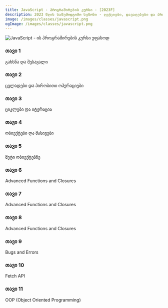 ```yaml
---
title: JavaScript - პროგრამირების კურსი - [2023F]
description: 2023 წლის საშემოდგომო სეზონი - ლექციები, დავალებები და პროექტები.
image: /images/classes/javascript.png
ogImage: /images/classes/javascript.png
---
```


<img alt="JavaScript - ის პროგრამირების კურსი უფასოდ" src="/images/classes/javascript.png" />

<div className="grid sm:grid-cols-1 gap-4 mt-6">

<Card href="/classes/javascript/2023f/week-1">

### თავი 1

გახსნა და შესავალი

</Card>

<Card href="/classes/javascript/2023f/week-2">

### თავი 2

ცვლადები და პირობითი ოპერაციები

</Card>

<Card href="/classes/javascript/2023f/week-3">

### თავი 3

ციკლები და იტერაცია

</Card>

<Card href="/classes/javascript/2023f/week-4">

### თავი 4

ობიექტები და მასივები

</Card>

<Card href="/classes/javascript/2023f/week-5">

### თავი 5

მეტი ობიექტებზე

</Card>

<Card href="/classes/javascript/2023f/week-6">

### თავი 6

Advanced Functions and Closures

</Card>

<Card href="/classes/javascript/2023f/week-7">

### თავი 7

Advanced Functions and Closures

</Card>

<Card href="/classes/javascript/2023f/week-8">

### თავი 8

Advanced Functions and Closures

</Card>

<Card href="/classes/javascript/2023f/week-9">

### თავი 9

Bugs and Errors

</Card>

<Card href="/classes/javascript/2023f/week-10">

### თავი 10

Fetch API

</Card>

<Card href="/classes/javascript/2023f/week-11">

### თავი 11

OOP (Object Oriented Programming)

</Card>

</div>
